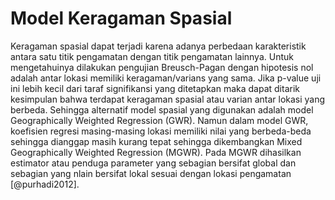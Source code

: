 # Model Keragaman Spasial

Keragaman spasial dapat terjadi karena adanya perbedaan karakteristik antara satu titik pengamatan dengan titik pengamatan lainnya. Untuk mengetahuinya dilakukan pengujian Breusch-Pagan dengan hipotesis nol adalah antar lokasi memiliki keragaman/varians yang sama. Jika p-value uji ini lebih kecil dari taraf signifikansi yang ditetapkan maka dapat ditarik kesimpulan bahwa terdapat keragaman spasial atau varian antar lokasi yang berbeda. Sehingga alternatif model spasial yang digunakan adalah model Geographically Weighted Regression (GWR). Namun dalam model GWR, koefisien regresi masing-masing lokasi memiliki nilai yang berbeda-beda sehingga dianggap masih kurang tepat sehingga dikembangkan Mixed Geographically Weighted Regression (MGWR). Pada MGWR dihasilkan estimator atau penduga parameter yang sebagian bersifat global dan sebagian yang nlain bersifat lokal sesuai dengan lokasi pengamatan [@purhadi2012].